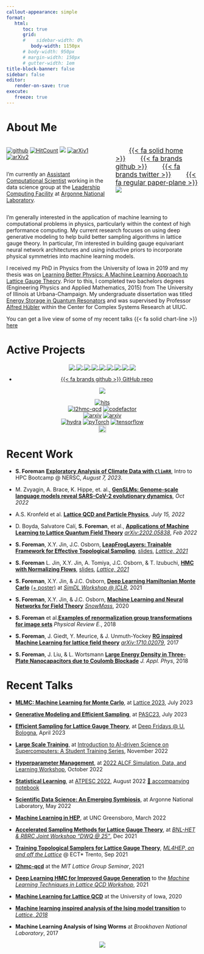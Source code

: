```yaml
---
callout-appearance: simple
format:
   html:
      toc: true
      grid:
      #    sidebar-width: 0%
         body-width: 1150px
      # body-width: 950px
      # margin-width: 150px
      # gutter-width: 1em
title-block-banner: false
sidebar: false
editor:
   render-on-save: true
execute:
   freeze: true
---
```


# About Me

:::: {.columns}

::: {.column width="55%"}

::: {style="display: inline-flex;"}

[![github](https://img.shields.io/badge/-saforem2-252525?style=flat&logo=github&labelColor=gray)](https://github.com/saforem2/) 
[![HitCount](http://hits.dwyl.com/saforem2/l2hmc-qcd.svg)](http://hits.dwyl.com/saforem2/l2hmc-qcd)
<img src="https://komarev.com/ghpvc/?username=saforem2" />
[![arXiv1](http://img.shields.io/badge/arXiv-2112.01582-B31B1B.svg)](https://arxiv.org/abs/2112.01582) 
[![arXiv2](http://img.shields.io/badge/arXiv-2105.03418-B31B1B.svg)](https://arxiv.org/abs/2105.03418)

:::

<!-- ![](https://img.shields.io/github/stars/saforem2/l2hmc-qcd)  -->
<!-- [![](https://img.shields.io/github/last-commit/saforem2/l2hmc-qcd)](https://github.com/saforem2/saforem2.github.io) -->
<!-- [![](https://img.shields.io/github/forks/saforem2/l2hmc-qcd)](https://github.com/saforem2/saforem2.github.io) -->
<!-- <a href="https://github.com/saforem2/"><img align="center" alt="saforem2" src="https://img.shields.io/badge/-saforem2-252525?style=flat&logo=github&labelColor=gray" /></a> -->
<!-- <a href="https://arxiv.org/abs/2112.01582"><img align="center" alt="arxiv" src="http://img.shields.io/badge/arXiv-2112.01582-B31B1B.svg" /></a> -->
<!-- <a href="https://arxiv.org/abs/2105.03418"><img align="center" alt="arxiv" src="http://img.shields.io/badge/arXiv-2105.03418-B31B1B.svg" /></a> -->
<!---->

I'm currently an [Assistant Computational
Scientist](https://www.alcf.anl.gov/about/people/sam-foreman) working in the
data science group at the [Leadership Computing
Facility](https://www.alcf.anl.gov) at [Argonne National
Laboratory](https://www.anl.gov).

:::

::: {.column width="45%"}

::: {style="text-align:left;"}

<!-- ::: {layout-ncol=4 style="text-align:left; font-size:2.24em;"} -->

[[{{< fa solid home >}}](https://samforeman.me)]{style="font-size:1.25em;padding-left:2.0em;padding-right:1em;"}
[[{{< fa brands github >}}](https://github.com/saforem2)]{style="font-size:1.25em;padding-left:1em;padding-right:1em;"}
[[{{< fa brands twitter >}}](https://www.twitter.com/saforem2)]{style="font-size:1.25em;padding-left:1em;padding-right:1em;"}
[[{{< fa regular paper-plane >}}](mailto:///foremans@anl.gov)]{style="font-size:1.25em;padding-left:1em;"}  
[![](https://spotify-github-profile.vercel.app/api/view?uid=saforem2&cover_image=true&theme=novatorem&bar_color=53b14f&bar_color_cover=true)](https://spotify-github-profile.vercel.app/api/view?uid=saforem2&redirect=true)  

<!-- ::: -->

:::

:::

::::

I'm generally interested in the application of machine learning to
computational problems in physics, particularly within the context of high
performance computing. My current research focuses on using deep generative
modeling to help build better sampling algorithms in lattice gauge theory. In
particular, I'm interested in building gauge equivariant neural network
architectures and using inductive priors to incorporate physical symmetries
into machine learning models.

I received my PhD in Physics from the University of Iowa in 2019 and my thesis
was on [Learning Better Physics: A Machine Learning Approach to Lattice Gauge
Theory](https://iro.uiowa.edu/esploro/outputs/doctoral/Learning-better-physics-a-machine-learning/9983776792002771).
Prior to this, I completed two bachelors degrees (Engineering Physics and
Applied Mathematics, 2015) from The University of Illinois at Urbana-Champaign.
My undergraduate dissertation was titled [Energy Storage in Quantum
Resonators](https://aip.scitation.org/doi/10.1063/1.5009698) and was supervised
by Professor [Alfred Hübler](https://en.wikipedia.org/wiki/Alfred_H%C3%BCbler)
within the Center for Complex Systems Research at UIUC.

<!-- {{< admonition type="abstract" title="Recent Talks" open=true >}} -->
::: {.callout-important title="Recent Talks" collapse="false" style="width: 100%;"}

You can get a live view of some of my recent talks [{{< fa solid chart-line >}} ]{.pink-text}  [here](./qmd/slides.qmd)
<!-- [here :(fas fa-chart-line fa-fw):](slides). -->

:::
<!-- {{< /admonition >}} -->


# Active Projects

::: {style="text-align:center;"}

<a href="https://github.com/saforem2/l2hmc-qcd">
  <img align="center" src="https://github-readme-stats.vercel.app/api/pin/?username=saforem2&repo=l2hmc-qcd&theme=transparent&include_all_commits=true&hide_border=true&icon_color=#00CCFF&title_color=#00CCFF&bg_color=#1c1c1c" />
</a>
<a href="https://github.com/saforem2/lattice23">
   <img align="center" src="https://github-readme-stats.vercel.app/api/pin/?username=saforem2&repo=lattice23&theme=transparent&show_icons=true&include_all_commits=true&hide_border=true&icon_color=#00CCFF&title_color=#00CCFF&bg_color=#1c1c1c" />
</a>
<a href="https://github.com/saforem2/lqcd-pasc23">
  <img align="center" src="https://github-readme-stats.vercel.app/api/pin/?username=saforem2&repo=lqcd-pasc23&theme=transparent&show_icons=true&include_all_commits=true&hide_border=true&icon_color=#00CCFF&title_color=#00CCFF&bg_color=#1c1c1c" />
</a>
<a href="https://github.com/nftqcd/fthmc">
  <img align="center" src="https://github-readme-stats.vercel.app/api/pin/?username=nftqcd&repo=fthmc&theme=transparent&show_icons=true&include_all_commits=true&hide_border=true&icon_color=#00CCFF&title_color=#00CCFF&bg_color=#1c1c1c" />
</a>
<a href="https://github.com/argonne-lcf/CompPerfWorkshop">
  <img align="center" src="https://github-readme-stats.vercel.app/api/pin/?username=argonne-lcf&repo=CompPerfWorkshop&theme=transparent&show_icons=true&include_all_commits=true&hide_border=true&icon_color=#00CCFF&title_color=#00CCFF&bg_color=#1c1c1c" />
</a>
<a href="https://github.com/argonne-lcf/ai-science-training-series">
  <img align="center" src="https://github-readme-stats.vercel.app/api/pin/?username=argonne-lcf&repo=ai-science-training-series&theme=transparent&show_icons=true&include_all_commits=true&hide_border=true&icon_color=#00CCFF&title_color=#00CCFF&bg_color=#1c1c1c" />
</a>
<a href="https://github.com/argonne-lcf/mlprof">
  <img align="center" src="https://github-readme-stats.vercel.app/api/pin/?username=argonne-lcf&repo=mlprof&theme=transparent&show_icons=true&include_all_commits=true&hide_border=true&icon_color=#00CCFF&title_color=#00CCFF&bg_color=#1c1c1c" />
</a>
<a href="https://github.com/argonne-lcf/user-guides">
  <img align="center" src="https://github-readme-stats.vercel.app/api/pin/?username=argonne-lcf&repo=user-guides&theme=transparent&show_icons=true&include_all_commits=true&hide_border=true&icon_color=#00CCFF&title_color=#00CCFF&bg_color=#1c1c1c" />
</a>
<a href="https://github.com/saforem2/personal_site">
  <img align="center" src="https://github-readme-stats.vercel.app/api/pin/?username=saforem2&repo=personal_site&theme=transparent&show_icons=true&include_all_commits=true&hide_border=true&icon_color=#00CCFF&title_color=#00CCFF&bg_color=#1c1c1c" />
</a>
<!-- [![github](https://github-readme-stats.vercel.app/api/pin/?username=saforem2&repo=l2hmc-qcd&theme=transparent&include_all_commits=true&hide_border=true&icon_color=#00CCFF&title_color=#00CCFF&bg_color=#1c1c1c)](https://github.com/saforem2/l2hmc-qcd) -->
<!-- <a href="https://github.com/saforem2/lattice23"><img src="https://github-readme-stats.vercel.app/api/pin/?username=saforem2&repo=lattice23&theme=transparent&show_icons=true&include_all_commits=true&hide_border=true&icon_color=#00CCFF&title_color=#00CCFF&bg_color=#1c1c1c" /></a> -->
<!-- <a href="https://github.com/nftqcd/fthmc"><img src="https://github-readme-stats.vercel.app/api/pin/?username=nftqcd&repo=fthmc&theme=transparent&show_icons=true&include_all_commits=true&hide_border=true&icon_color=#00CCFF&title_color=#00CCFF&bg_color=#1c1c1c" /></a> -->
<!-- <a href="https://github.com/saforem2/climate-analysis"><img src="https://github-readme-stats.vercel.app/api/pin/?username=saforem2&repo=climate-analysis&theme=transparent&show_icons=true&include_all_commits=true&hide_border=true&icon_color=#00CCFF&title_color=#00CCFF&bg_color=#1c1c1c" /></a> -->
<!-- <a href="https://github.com/argonne-lcf/ai-science-training-series"><img src="https://github-readme-stats.vercel.app/api/pin/?username=argonne-lcf&repo=ai-science-training-series&theme=transparent&show_icons=true&include_all_commits=true&hide_border=true&icon_color=#00CCFF&title_color=#00CCFF&bg_color=#1c1c1c" /></a> -->
<!-- <a href="https://github.com/argonne-lcf/mlprof"><img src="https://github-readme-stats.vercel.app/api/pin/?username=argonne-lcf&repo=mlprof&theme=transparent&show_icons=true&include_all_commits=true&hide_border=true&icon_color=#00CCFF&title_color=#00CCFF&bg_color=#1c1c1c" /></a> -->
<!-- <a href="https://github.com/argonne-lcf/user-guides"><img src="https://github-readme-stats.vercel.app/api/pin/?username=argonne-lcf&repo=user-guides&theme=transparent&show_icons=true&include_all_commits=true&hide_border=true&icon_color=#00CCFF&title_color=#00CCFF&bg_color=#1c1c1c" /></a> -->
<!-- <a href="https://github.com/saforem2/personal_site"><img src="https://github-readme-stats.vercel.app/api/pin/?username=saforem2&repo=personal_site&theme=transparent&show_icons=true&include_all_commits=true&hide_border=true&icon_color=#00CCFF&title_color=#00CCFF&bg_color=#1c1c1c" /></a> -->

:::

::: {.callout-tip title="[`l2hmc-qcd`](https://saforem2.github.io/l2hmc-qcd)" collapse="true" style="width: 100%;"}

::: {style="text-align:center;"}

- [{{< fa brands github >}} GitHub repo](https://github.com/saforem2/l2hmc-qcd)

[![](https://raw.githubusercontent.com/saforem2/l2hmc-qcd/main/assets/logo-small.svg)](https://saforem2.github.io/l2hmc-qcd)

<!-- <a href="https://github.com/saforem2/l2hmc-qcd"><img src="https://github-readme-stats.vercel.app/api/pin/?username=saforem2&repo=l2hmc-qcd&theme=transparent&include_all_commits=true&hide_border=true&icon_color=#00CCFF&title_color=#00CCFF&bg_color=#1c1c1c" /></a> -->
<!-- ![l2hmc-qcd](https://github.com/saforem2/saforem2/blob/main/assets/l2hmc-qcd-small.svg) -->

<a href="https://hits.seeyoufarm.com"><img alt="hits" src="https://hits.seeyoufarm.com/api/count/incr/badge.svg?url=https%3A%2F%2Fgithub.com%2Fsaforem2%2Fl2hmc-qcd&count_bg=%2300CCFF&title_bg=%23555555&icon=&icon_color=%23111111&title=👋&edge_flat=false"></a>    
<a href="https://github.com/saforem2/l2hmc-qcd/"><img alt="l2hmc-qcd" src="https://img.shields.io/badge/-l2hmc--qcd-252525?style=flat&logo=github&labelColor=gray"></a> <a href="https://www.codefactor.io/repository/github/saforem2/l2hmc-qcd"><img alt="codefactor" src="https://www.codefactor.io/repository/github/saforem2/l2hmc-qcd/badge"></a>
<br>
<a href="https://arxiv.org/abs/2112.01582"><img alt="arxiv" src="http://img.shields.io/badge/arXiv-2112.01582-B31B1B.svg"></a> <a href="https://arxiv.org/abs/2105.03418"><img alt="arxiv" src="http://img.shields.io/badge/arXiv-2105.03418-B31B1B.svg"></a> 
<br>
<a href="https://hydra.cc"><img alt="hydra" src="https://img.shields.io/badge/Config-Hydra-89b8cd"></a> <a href="https://pytorch.org/get-started/locally/"><img alt="pyTorch" src="https://img.shields.io/badge/PyTorch-ee4c2c?logo=pytorch&logoColor=white"></a> <a href="https://www.tensorflow.org"><img alt="tensorflow" src="https://img.shields.io/badge/TensorFlow-%23FF6F00.svg?&logo=TensorFlow&logoColor=white"></a> 
<br>
[<img src="https://raw.githubusercontent.com/wandb/assets/main/wandb-github-badge-28.svg" alt="Weights & Biases monitoring" height=20>](https://wandb.ai/l2hmc-qcd/l2hmc-qcd)

:::

:::

# Recent Work

- **S. Foreman** [**Exploratory Analysis of Climate Data with `ClimRR`**](https://saforem2.github.io/climate-analysis), Intro to HPC Bootcamp @ NERSC, _August 7, 2023_.

- M. Zvyagin, A. Brace, K. Hippe, et. al., [**GenSLMs: Genome-scale language models reveal SARS-CoV-2 evolutionary dynamics**](https://www.biorxiv.org/content/10.1101/2022.10.10.511571v1.abstract), _Oct 2022_

- A.S. Kronfeld et al. [**Lattice QCD and Particle Physics**](https://arxiv.org/abs/2207.07641), _July 15, 2022_

- D. Boyda, Salvatore Calí, **S. Foreman**, et al., [**Applications of Machine Learning to Lattice Quantum Field Theory**](https://arxiv.org/abs/2202.05838) [_arXiv:2202.05838_](https://arxiv.org/abs/2202.05838), _Feb 2022_

- **S. Foreman**, X.Y. Jin, J.C. Osborn, [**LeapFrogLayers: Trainable Framework for Effective Topological Sampling**](https://arxiv.org/abs/2112.01582), [slides](https://indico.cern.ch/event/1006302/contributions/4380743/), [_Lattice, 2021_](https://indico.cern.ch/event/1006302)

- **S. Foreman** L. Jin, X.Y. Jin, A. Tomiya, J.C. Osborn, & T. Izubuchi, [**HMC with Normalizing Flows**](https://arxiv.org/abs/2112.01586), [slides](https://indico.cern.ch/event/1006302/contributions/4380743/), [_Lattice, 2021_](https://indico.cern.ch/event/1006302/)

- **S. Foreman**, X.Y. Jin, & J.C. Osborn, [**Deep Learning Hamiltonian Monte Carlo**](https://arxiv.org/abs/2105.03418) [(+ poster)](https://simdl.github.io/posters/57-supp_DLHMC_Foreman_SimDL-ICLR2021_poster1.pdf) at [_SimDL Workshop @ ICLR_](https://simdl.github.io/), 2021

- **S. Foreman**, X.Y. Jin, & J.C. Osborn, [**Machine Learning and Neural Networks for Field Theory**](https://bit.ly/snowmass_ml2020) [_SnowMass_](https://snowmass21.org/), 2020

- **S. Foreman** et al.[**Examples of renormalization group transformations for image sets**](https://journals.aps.org/pre/abstract/10.1103/PhysRevE.98.052129) _Physical Review E._, 2018

- **S. Foreman**, J. Giedt, Y. Meurice, & J. Unmuth-Yockey [**RG inspired Machine Learning for lattice field theory**](https://arxiv.org/abs/1710.02079) [_arXiv:1710.02079_](https://www.arxiv.or/abs/1710.02079), 2017

- **S. Foreman**, J. Liu, & L. Wortsmann [**Large Energy Density in Three-Plate Nanocapacitors due to Coulomb Blockade**](https://doi.org/10.1063/1.5009698) _J. Appl. Phys_, 2018


# Recent Talks

<!-- ::: {.card} -->
<!---->
<!-- Magic card -->
<!---->
<!-- ::: -->

- [**MLMC: Machine Learning for Monte Carlo**](https://saforem2.github.io/lattice23), at [Lattice 2023](https://mlmc2022.github.io/), July 2023

- [**Generative Modeling and Efficient Sampling**](https://saforem2.github.io/lqcd-pasc23/), at [PASC23](https://pasc23.pasc-conference.org/), July 2023 

- [**Efficient Sampling for Lattice Gauge Theory**](https://saforem2.github.io/deep-fridays), at [Deep Fridays @ U. Bologna](https://www.cs.unibo.it/~asperti/deep_fridays.html), April 2023

- [**Large Scale Training**](https://saforem2.github.io/ai4sci-large-scale-training), at [Introduction to AI-driven Science on Supercomputers: A Student Training Series](https://github.com/argonne-lcf/ai-science-training-series), November 2022 

- [**Hyperparameter Management**](https://saforem2.github.io/hparam-management-sdl2022), at [2022 ALCF Simulation, Data, and Learning Workshop](https://www.alcf.anl.gov/events/2022-alcf-simulation-data-and-learning-workshop), October 2022 
<!-- <span style="font-size:1.25em;"> -->
- [**Statistical Learning**](https://saforem2.github.io/ATPESC-StatisticalLearning), at [ATPESC 2022](https://extremecomputingtraining.anl.gov/), August 2022 [📕 accompanying notebook](https://github.com/argonne-lcf/ATPESC_MachineLearning/blob/master/00_statisticalLearning/src/atpesc/notebooks/statistical_learning.ipynb)

- [**Scientific Data Science: An Emerging Symbiosis**](https://saforem2.github.io/anl-job-talk/), at Argonne National Laboratory, May 2022
  <!-- <iframe src="https://saforem2.github.io/anl-job-talk/#/" title="ANL Job Talk" width="66%" align="center" height="300" scrolling="no" frameborder="0" webkitallowfullscreen mozallowfullscreen allowfullscreen style="margin-top:1em;margin-bottom:1em;border:none;align:center;"> -->
  <!--   <p>Your browser does not support iframes.</p> -->
  <!-- </iframe> -->

- [**Machine Learning in HEP**](https://saforem2.github.io/physicsSeminar), at UNC Greensboro, March 2022
  <!-- <iframe src="https://saforem2.github.io/physicsSeminar" title="Machine Learning in HEP" width="66%" align="center" height="300" scrolling="no" frameborder="0" webkitallowfullscreen mozallowfullscreen allowfullscreen style="border:none;margin-top:1em;margin-bottom:1em;"> -->
  <!--   <p>Your browser does not support iframes.</p> -->
  <!-- </iframe> -->

- [**Accelerated Sampling Methods for Lattice Gauge Theory**](https://saforem2.github.io/l2hmc-dwq25/), at [_BNL-HET  & RBRC Joint Workshop "DWQ @ 25"_](https://indico.bnl.gov/event/13576/), Dec 2021
  <!-- <iframe src="https://saforem2.github.io/l2hmc-dwq25" title="Accelerated Sampling Methods for Lattice Gauge Theory" scrolling="no" frameborder="0" webkitallowfullscreen mozallowfullscreen allowfullscreen width="66%" align="center" height="300" style="border:none;margin-top:1em;margin-bottom:1em;"> -->
  <!--   <p>Your browser does not support iframes.</p> -->
  <!-- </iframe> -->

- [**Training Topological Samplers for Lattice Gauge Theory**](https://saforem2.github.io/l2hmc_talk_ect2021/), [_ML4HEP, on and off the Lattice_](https://indico.ectstar.eu/event/77/contributions/2349/) @ ECT\* Trento, Sep 2021
  <!-- <iframe src="https://saforem2.github.io/l2hmc_talk_ect2021" title="Training Topological Samplers for Lattice Gauge Theory" scrolling="no" frameborder="0" webkitallowfullscreen mozallowfullscreen allowfullscreen width="66%" align="center" height="300" style="border:none;margin-top:1em;margin-bottom:1em;"> -->
  <!--   <p>Your browser does not support iframes.</p> -->
  <!-- </iframe> -->
    
- [**l2hmc-qcd**](https://github.com/saforem2/l2hmc-qcd) at the _MIT Lattice Group Seminar_, 2021
    
- [**Deep Learning HMC for Improved Gauge Generation**](https://bit.ly/mainz21) to the [_Machine Learning Techniques in Lattice QCD Workshop_](https://bit.ly/mainz21_overview), 2021
    
- [**Machine Learning for Lattice QCD**](https://slides.com/samforeman/l2hmc-qcd-93bc0c) at the University of Iowa, 2020
  <!-- <iframe src="https://slides.com/samforeman/l2hmc-qcd/embed" title="Machine Learning for Lattice QCD" scrolling="no" frameborder="0" webkitallowfullscreen mozallowfullscreen allowfullscreen scrolling="no" frameborder="0" webkitallowfullscreen mozallowfullscreen allowfullscreen width="66%" align="center" height="300" style="border:none;margin-top:1em;margin-bottom:1em;"> -->
  <!--   <p>Your browser does not support iframes.</p> -->
  <!-- </iframe> -->

<!-- <iframe src="https://slides.com/samforeman/l2hmc-qcd/embed" width="576" height="300" title="l2hmc-qcd" scrolling="no" frameborder="0" webkitallowfullscreen mozallowfullscreen allowfullscreen></iframe> -->
    
- [**Machine learning inspired analysis of the Ising model transition**](https://bit.ly/latt2018) to [_Lattice, 2018_](https://indico.fnal.gov/event/15949/overview)
    
- **Machine Learning Analysis of Ising Worms** at _Brookhaven National Laboratory_, 2017

<!-- </span> -->
    

<p align="center">
<a href="https://hits.seeyoufarm.com"><img align="center" src="https://hits.seeyoufarm.com/api/count/incr/badge.svg?url=https%3A%2F%2Fwww.samforeman.me&count_bg=%2300CCFF&title_bg=%23303030&icon=&icon_color=%23E7E7E7&title=hits&edge_flat=false"/></a>
</p>
